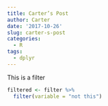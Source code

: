 ```yaml
---
title: Carter’s Post
author: Carter
date: '2017-10-26'
slug: carter-s-post
categories:
  - R
tags:
  - dplyr
---
```


This is a filter

```r
filtered <- filter %>% 
  filter(variable = "not this")
```

